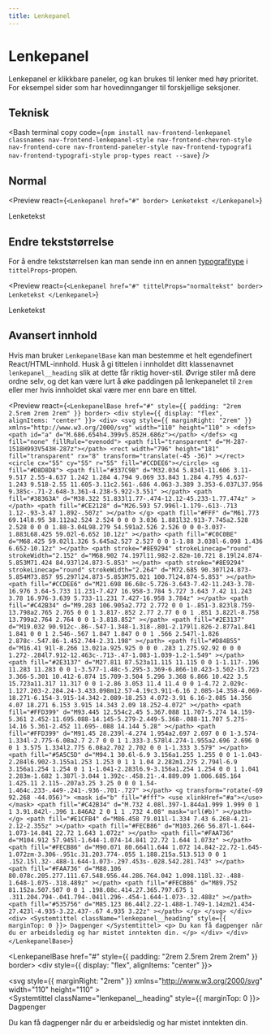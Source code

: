```yaml
---
title: Lenkepanel
---
```


# Lenkepanel

Lenkepanel er klikkbare paneler, og kan brukes til lenker med høy prioritet. For eksempel sider som har hovedinnganger til forskjellige seksjoner.

<TableOfContents />

## Teknisk

<Bash
  terminal
  copy
  code={`npm install nav-frontend-lenkepanel classnames nav-frontend-lenkepanel-style nav-frontend-chevron-style nav-frontend-core nav-frontend-paneler-style nav-frontend-typografi nav-frontend-typografi-style prop-types react --save`}
/>

<Npm packName="nav-frontend-lenkepanel" imports="Lenkepanel" defaultExport />

## Normal

<Preview
  react={`<Lenkepanel href="#" border>
    Lenketekst
  </Lenkepanel>`}
>
  <Lenkepanel href="#" border>
    Lenketekst
  </Lenkepanel>
</Preview>

## Endre tekststørrelse

For å endre tekststørrelsen kan man sende inn en annen
[typografitype](#/resources/typografi) i `tittelProps`-propen.

<Preview
  react={`<Lenkepanel href="#" tittelProps="normaltekst" border>
    Lenketekst
  </Lenkepanel>`}
>
  <Lenkepanel href="#" tittelProps="normaltekst" border>
    Lenketekst
  </Lenkepanel>
</Preview>

## Avansert innhold

Hvis man bruker `LenkepanelBase` kan man bestemme et helt egendefinert React/HTML-innhold. Husk
å gi tittelen i innholdet ditt klassenavnet `lenkepanel__heading` slik at dette får riktig hover-stil.
Øvrige stiler må dere ordne selv, og det kan være lurt å øke paddingen på lenkepanelet til `2rem` eller mer
hvis innholdet skal være mer enn bare en tittel.

<Preview
  react={`<LenkepanelBase href="#" style={{ padding: "2rem 2.5rem 2rem 2rem" }} border>
    <div style={{ display: "flex", alignItems: "center" }}>
      <div>
        <svg
          style={{ marginRight: "2rem" }}
          xmlns="http://www.w3.org/2000/svg"
          width="110"
          height="110"
        >
          <defs>
            <path id="a" d="M.686.654h4.399v5.852H.686z"></path>
          </defs>
          <g fill="none" fillRule="evenodd">
            <path fill="transparent" d="M-287-1518H993V543H-287z"></path>
            <rect
              width="796"
              height="181"
              fill="transparent"
              rx="8"
              transform="translate(-45 -36)"
            ></rect>
            <circle cx="55" cy="55" r="55" fill="#CCDEE6"></circle>
            <g fill="#D8D8D8">
              <path
                fill="#337C9B"
                d="M32.034 5.834l-11.606 3.11-9.517 2.55-4.637 1.242 1.284 4.794 9.069 33.843 1.284 4.795 4.637-1.243 9.518-2.55 11.605-3.11c2.561-.686 4.063-3.389 3.353-6.037L37.956 9.385c-.71-2.648-3.361-4.238-5.922-3.551"
              ></path>
              <path
                fill="#38363A"
                d="M38.322 51.833l1.77-.474-12.12-45.233-1.77.474z"
              ></path>
              <path
                fill="#CE2128"
                d="M26.593 57.996l-1.179-.613-.713 1.12-.93-3.47 1.892-.507z"
              ></path>
            </g>
            <path
              fill="#FFF"
              d="M61.773 69.14l8.95 38.112a2.524 2.524 0 0 0 3.036 1.881l32.913-7.745a2.528 2.528 0 0 0 1.88-3.04L98.279 54.591a2.526 2.526 0 0 0-3.037-1.883L68.425 59.02l-6.652 10.12z"
            ></path>
            <path
              fill="#C0C0BE"
              d="M68.425 59.02l1.326 5.645a2.527 2.527 0 0 1-1.88 3.038l-6.098 1.436 6.652-10.12z"
            ></path>
            <path
              stroke="#8E9294"
              strokeLinecap="round"
              strokeWidth="2.152"
              d="M68.902 74.197l11.982-2.82m-10.721 8.19l24.874-5.853M71.424 84.937l24.873-5.853"
            ></path>
            <path
              stroke="#8E9294"
              strokeLinecap="round"
              strokeWidth="2.264"
              d="M72.685 90.307l24.873-5.854M73.857 95.297l24.873-5.853M75.021 100.7l24.874-5.853"
            ></path>
            <path
              fill="#CCDEE6"
              d="M21.698 86.68c-5.726-3.643-7.42-11.243-3.78-16.976 3.64-5.733 11.231-7.427 16.958-3.784 5.727 3.643 7.42 11.243 3.78 16.976-3.639 5.733-11.231 7.427-16.958 3.784z"
            ></path>
            <path
              fill="#C42B34"
              d="M9.283 106.905a2.772 2.772 0 0 1-.851-3.823l8.759-13.798a2.765 2.765 0 0 1 3.817-.852 2.77 2.77 0 0 1 .851 3.822l-8.758 13.799a2.764 2.764 0 0 1-3.818.852"
            ></path>
            <path
              fill="#2E3137"
              d="M19.032 90.912c-.86-.547-1.348-1.318-.801-2.179l1.826-2.877a1.841 1.841 0 0 1 2.546-.567 1.847 1.847 0 0 1 .566 2.547l-1.826 2.878c-.547.86-1.452.744-2.31.198"
            ></path>
            <path
              fill="#D84B55"
              d="M16.41 91l-8.266 13.021a.925.925 0 0 0 .283 1.275.92.92 0 0 0 1.272-.284l7.912-12.463c-.713-.47-1.083-1.039-1.2-1.549"
            ></path>
            <path
              fill="#2E3137"
              d="M27.811 87.523a11.115 11.115 0 0 1-1.117-.196 11.283 11.283 0 0 1-3.577-1.48c-5.295-3.369-6.866-10.423-3.502-15.723 3.366-5.301 10.412-6.874 15.709-3.504 5.296 3.368 6.866 10.422 3.5 15.723a11.317 11.317 0 0 1-2.86 3.053 11.4 11.4 0 0 1-4.72 2.029c-1.127.203-2.284.24-3.433.098m12.57-4.19c3.911-6.16 2.085-14.358-4.069-18.271-6.154-3.915-14.342-2.089-18.253 4.072-3.91 6.16-2.085 14.356 4.07 18.271 6.153 3.915 14.343 2.09 18.252-4.072"
            ></path>
            <path
              fill="#FFD399"
              d="M93.445 12.554c2.45 5.367.088 11.707-5.274 14.159-5.361 2.452-11.695.088-14.145-5.279-2.449-5.368-.088-11.707 5.275-14.16 5.361-2.452 11.695-.088 14.144 5.28"
            ></path>
            <path
              fill="#FFD399"
              d="M91.45 28.239l-4.274 1.954a2.697 2.697 0 0 1-3.574-1.334l-2.775-6.08a2.7 2.7 0 0 1 1.333-3.578l4.274-1.955a2.696 2.696 0 0 1 3.575 1.334l2.775 6.08a2.702 2.702 0 0 1-1.333 3.579"
            ></path>
            <path
              fill="#5A5C5D"
              d="M94.1 30.6l-6.9 3.156a1.255 1.255 0 0 1-1.043-2.284l6.902-3.155a1.253 1.253 0 1 1 1.04 2.282m1.275 2.794l-6.9 3.156a1.254 1.254 0 1 1-1.041-2.283l6.9-3.156a1.254 1.254 0 0 1 1.041 2.283m-1.682 1.387l-3.044 1.392c-.458.21-.4.889.09 1.006.685.164 1.425.11 2.115-.207a3.25 3.25 0 0 0 1.54-1.464c.233-.449-.241-.936-.701-.727"
            ></path>
            <g transform="rotate(-69 92.268 -44.056)">
              <mask id="b" fill="#fff">
                <use xlinkHref="#a"></use>
              </mask>
              <path
                fill="#C42B34"
                d="M.732 4.08l.397-1.844a1.999 1.999 0 1 1 3.91.842l-.396 1.846A2 2 0 1 1 .732 4.08"
                mask="url(#b)"
              ></path>
            </g>
            <path
              fill="#E1CFB4"
              d="M86.458 79.011l-1.334 7.43 6.268-4.21-2.12-2.355z"
            ></path>
            <path
              fill="#FECB86"
              d="M103.266 56.87l-1.644-1.073-14.841 22.72 1.643 1.072z"
            ></path>
            <path
              fill="#FAA736"
              d="M104.912 57.945l-1.644-1.074-14.841 22.72 1.644 1.073z"
            ></path>
            <path
              fill="#FECB86"
              d="M90.071 80.664l1.644 1.072 14.842-22.72-1.645-1.072zm-3.306-.951c.31.203.774-.055 1.188.215a.513.513 0 0 1 .152.15l.32-.488-1.644-1.073-.297.453s-.028.542.281.743"
            ></path>
            <path
              fill="#FAA736"
              d="M88.106 80.078c.205.277.111.67.548.956.44.286.764.042 1.098.118l.32-.488-1.648-1.075-.318.489z"
            ></path>
            <path
              fill="#FECB86"
              d="M89.752 81.152a.507.507 0 0 1 .198.08c.414.27.365.797.675 1 .311.204.794-.041.794-.041l.296-.454-1.644-1.073-.32.488z"
            ></path>
            <path
              fill="#535756"
              d="M85.123 86.44l2.22-1.488-1.749-1.14zm21.434-27.423l-4.935-3.22.437-.67 4.935 3.22z"
            ></path>
          </g>
        </svg>
      </div>
      <div>
        <Systemtittel className="lenkepanel__heading" style={{ marginTop: 0 }}>
          Dagpenger
        </Systemtittel>
        <p>
          Du kan få dagpenger når du er arbeidsledig og har mistet inntekten
          din.
        </p>
      </div>
    </div>
  </LenkepanelBase>`}
>
  <LenkepanelBase href="#" style={{ padding: "2rem 2.5rem 2rem 2rem" }} border>
    <div style={{ display: "flex", alignItems: "center" }}>
      <div>
        <svg
          style={{ marginRight: "2rem" }}
          xmlns="http://www.w3.org/2000/svg"
          width="110"
          height="110"
        >
          <defs>
            <path id="a" d="M.686.654h4.399v5.852H.686z"></path>
          </defs>
          <g fill="none" fillRule="evenodd">
            <path fill="transparent" d="M-287-1518H993V543H-287z"></path>
            <rect
              width="796"
              height="181"
              fill="transparent"
              rx="8"
              transform="translate(-45 -36)"
            ></rect>
            <circle cx="55" cy="55" r="55" fill="#CCDEE6"></circle>
            <g fill="#D8D8D8">
              <path
                fill="#337C9B"
                d="M32.034 5.834l-11.606 3.11-9.517 2.55-4.637 1.242 1.284 4.794 9.069 33.843 1.284 4.795 4.637-1.243 9.518-2.55 11.605-3.11c2.561-.686 4.063-3.389 3.353-6.037L37.956 9.385c-.71-2.648-3.361-4.238-5.922-3.551"
              ></path>
              <path
                fill="#38363A"
                d="M38.322 51.833l1.77-.474-12.12-45.233-1.77.474z"
              ></path>
              <path
                fill="#CE2128"
                d="M26.593 57.996l-1.179-.613-.713 1.12-.93-3.47 1.892-.507z"
              ></path>
            </g>
            <path
              fill="#FFF"
              d="M61.773 69.14l8.95 38.112a2.524 2.524 0 0 0 3.036 1.881l32.913-7.745a2.528 2.528 0 0 0 1.88-3.04L98.279 54.591a2.526 2.526 0 0 0-3.037-1.883L68.425 59.02l-6.652 10.12z"
            ></path>
            <path
              fill="#C0C0BE"
              d="M68.425 59.02l1.326 5.645a2.527 2.527 0 0 1-1.88 3.038l-6.098 1.436 6.652-10.12z"
            ></path>
            <path
              stroke="#8E9294"
              strokeLinecap="round"
              strokeWidth="2.152"
              d="M68.902 74.197l11.982-2.82m-10.721 8.19l24.874-5.853M71.424 84.937l24.873-5.853"
            ></path>
            <path
              stroke="#8E9294"
              strokeLinecap="round"
              strokeWidth="2.264"
              d="M72.685 90.307l24.873-5.854M73.857 95.297l24.873-5.853M75.021 100.7l24.874-5.853"
            ></path>
            <path
              fill="#CCDEE6"
              d="M21.698 86.68c-5.726-3.643-7.42-11.243-3.78-16.976 3.64-5.733 11.231-7.427 16.958-3.784 5.727 3.643 7.42 11.243 3.78 16.976-3.639 5.733-11.231 7.427-16.958 3.784z"
            ></path>
            <path
              fill="#C42B34"
              d="M9.283 106.905a2.772 2.772 0 0 1-.851-3.823l8.759-13.798a2.765 2.765 0 0 1 3.817-.852 2.77 2.77 0 0 1 .851 3.822l-8.758 13.799a2.764 2.764 0 0 1-3.818.852"
            ></path>
            <path
              fill="#2E3137"
              d="M19.032 90.912c-.86-.547-1.348-1.318-.801-2.179l1.826-2.877a1.841 1.841 0 0 1 2.546-.567 1.847 1.847 0 0 1 .566 2.547l-1.826 2.878c-.547.86-1.452.744-2.31.198"
            ></path>
            <path
              fill="#D84B55"
              d="M16.41 91l-8.266 13.021a.925.925 0 0 0 .283 1.275.92.92 0 0 0 1.272-.284l7.912-12.463c-.713-.47-1.083-1.039-1.2-1.549"
            ></path>
            <path
              fill="#2E3137"
              d="M27.811 87.523a11.115 11.115 0 0 1-1.117-.196 11.283 11.283 0 0 1-3.577-1.48c-5.295-3.369-6.866-10.423-3.502-15.723 3.366-5.301 10.412-6.874 15.709-3.504 5.296 3.368 6.866 10.422 3.5 15.723a11.317 11.317 0 0 1-2.86 3.053 11.4 11.4 0 0 1-4.72 2.029c-1.127.203-2.284.24-3.433.098m12.57-4.19c3.911-6.16 2.085-14.358-4.069-18.271-6.154-3.915-14.342-2.089-18.253 4.072-3.91 6.16-2.085 14.356 4.07 18.271 6.153 3.915 14.343 2.09 18.252-4.072"
            ></path>
            <path
              fill="#FFD399"
              d="M93.445 12.554c2.45 5.367.088 11.707-5.274 14.159-5.361 2.452-11.695.088-14.145-5.279-2.449-5.368-.088-11.707 5.275-14.16 5.361-2.452 11.695-.088 14.144 5.28"
            ></path>
            <path
              fill="#FFD399"
              d="M91.45 28.239l-4.274 1.954a2.697 2.697 0 0 1-3.574-1.334l-2.775-6.08a2.7 2.7 0 0 1 1.333-3.578l4.274-1.955a2.696 2.696 0 0 1 3.575 1.334l2.775 6.08a2.702 2.702 0 0 1-1.333 3.579"
            ></path>
            <path
              fill="#5A5C5D"
              d="M94.1 30.6l-6.9 3.156a1.255 1.255 0 0 1-1.043-2.284l6.902-3.155a1.253 1.253 0 1 1 1.04 2.282m1.275 2.794l-6.9 3.156a1.254 1.254 0 1 1-1.041-2.283l6.9-3.156a1.254 1.254 0 0 1 1.041 2.283m-1.682 1.387l-3.044 1.392c-.458.21-.4.889.09 1.006.685.164 1.425.11 2.115-.207a3.25 3.25 0 0 0 1.54-1.464c.233-.449-.241-.936-.701-.727"
            ></path>
            <g transform="rotate(-69 92.268 -44.056)">
              <mask id="b" fill="#fff">
                <use xlinkHref="#a"></use>
              </mask>
              <path
                fill="#C42B34"
                d="M.732 4.08l.397-1.844a1.999 1.999 0 1 1 3.91.842l-.396 1.846A2 2 0 1 1 .732 4.08"
                mask="url(#b)"
              ></path>
            </g>
            <path
              fill="#E1CFB4"
              d="M86.458 79.011l-1.334 7.43 6.268-4.21-2.12-2.355z"
            ></path>
            <path
              fill="#FECB86"
              d="M103.266 56.87l-1.644-1.073-14.841 22.72 1.643 1.072z"
            ></path>
            <path
              fill="#FAA736"
              d="M104.912 57.945l-1.644-1.074-14.841 22.72 1.644 1.073z"
            ></path>
            <path
              fill="#FECB86"
              d="M90.071 80.664l1.644 1.072 14.842-22.72-1.645-1.072zm-3.306-.951c.31.203.774-.055 1.188.215a.513.513 0 0 1 .152.15l.32-.488-1.644-1.073-.297.453s-.028.542.281.743"
            ></path>
            <path
              fill="#FAA736"
              d="M88.106 80.078c.205.277.111.67.548.956.44.286.764.042 1.098.118l.32-.488-1.648-1.075-.318.489z"
            ></path>
            <path
              fill="#FECB86"
              d="M89.752 81.152a.507.507 0 0 1 .198.08c.414.27.365.797.675 1 .311.204.794-.041.794-.041l.296-.454-1.644-1.073-.32.488z"
            ></path>
            <path
              fill="#535756"
              d="M85.123 86.44l2.22-1.488-1.749-1.14zm21.434-27.423l-4.935-3.22.437-.67 4.935 3.22z"
            ></path>
          </g>
        </svg>
      </div>
      <div>
        <Systemtittel className="lenkepanel__heading" style={{ marginTop: 0 }}>
          Dagpenger
        </Systemtittel>
        <p>
          Du kan få dagpenger når du er arbeidsledig og har mistet inntekten
          din.
        </p>
      </div>
    </div>
  </LenkepanelBase>
</Preview>
